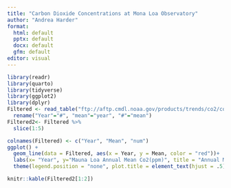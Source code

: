 ```yaml
---
title: "Carbon Dioxide Concentrations at Mona Loa Observatory"
author: "Andrea Harder"
format: 
  html: default
  pptx: default
  docx: default
  gfm: default
editor: visual
---
```


```r
library(readr)
library(quarto)
library(tidyverse)
library(ggplot2)
library(dplyr)
Filtered <- read_table("ftp://aftp.cmdl.noaa.gov/products/trends/co2/co2_annmean_mlo.txt", skip = 44)%>%
  rename("Year"="#", "mean"="year", "#"="mean")
Filtered2<- Filtered %>%
  slice(1:5)
```

```r
colnames(Filtered) <- c("Year", "Mean", "num")
ggplot() +
  geom_line(data = Filtered, aes(x = Year, y = Mean, color = "red"))+
  labs(x= "Year", y="Mauna Loa Annual Mean Co2(ppm)", title = "Annual Mean Carbon Dioxide Concentrations", subtitle = " 1959-Present")+
  theme(legend.position = "none", plot.title = element_text(hjust = .5), plot.subtitle = element_text(hjust = .5))

```

```r
knitr::kable(Filtered2[1:2])
```
